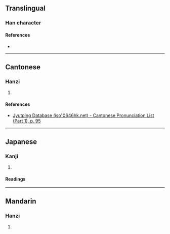 {{character info/new}}
==Translingual==

===Han character===
{{Han char|rn=38|rad=女|as=12|sn=15|four=43450|canj=VYIA|ids=⿰女戠}}

====References====
* {{Han ref|kx=0271.150|dkj=06722|hdz=21082.100|uh=5B02|ud=23298|bh=E55B|bd=58715}}

----

==Cantonese==

===Hanzi===
{{yue-hanzi|jyut=[[zik1]]|y=jik1}}

# {{rfdef|yue|sort=女12}}

====References====
* [http://www.iso10646hk.net/jp/document/download.jsp Jyutping Database (iso10646hk.net) - Cantonese Pronunciation List (Part 1), p. 95]

----

==Japanese==

===Kanji===
{{ja-kanji|grade=|rs=女12}}

# {{rfdef|ja|sort=女12}}

====Readings====
{{ja-readings
|goon=しき
|kanon=しょく
|kun=
}}

----

==Mandarin==

===Hanzi===
{{cmn-hanzi|pin=[[zhí]] ([[zhi2]])|wg=chih<sup>2</sup>}}

# {{rfdef|cmn|sort=女12}}